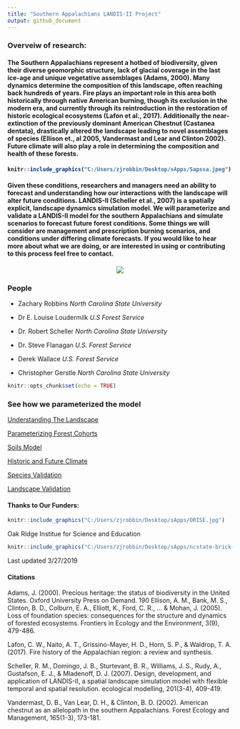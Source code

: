 ---
title: "Southern Appalachians LANDIS-II Project"
output: github_document
---


### Overveiw of research:

<h4>The Southern Appalachians represent a hotbed of biodiversity, given their diverse geomorphic structure, lack of glacial coverage in the last ice-age and unique vegetative assemblages (Adams, 2000). Many dynamics determine the composition of this landscape, often reaching back hundreds of years. Fire plays an important role in this area both historically through native American burning, though its exclusion in the modern era, and currently through its reintroduction in the restoration of historic ecological ecosystems (Lafon et al., 2017). Additionally the near-extinction of the previously dominant American Chestnut (Castanea dentata), drastically altered the landscape leading to novel assemblages of species (Ellison et., al 2005, Vandermast and Lear and Clinton 2002). Future climate will also play a role in determining the composition and health of these forests. <h4>


```{r,echo=FALSE,out.width="60%"}

knitr::include_graphics("C:/Users/zjrobbin/Desktop/sApps/Sapssa.jpeg")

```

<h4> Given these conditions, researchers and managers need an ability to forecast and understanding how our interactions with the landscape will alter future conditions. LANDIS-II (Scheller et al., 2007) is a spatially explicit, landscape dynamics simulation model. We will parameterize and validate a LANDIS-II model for the southern Appalachians and simulate scenarios to forecast future forest conditions. Some things we will consider are management and prescription burning scenarios, and conditions under differing climate forecasts. If you would like to hear more about what we are doing, or are interested in using or contributing to this process feel free to contact.<h4>  
<center>


![](C:/Users/zjrobbin/Desktop/sApps/LAndismodel2.jpg)
</center>

### People

* Zachary Robbins *North Carolina State University*

* Dr E. Louise Loudermilk *U.S Forest Service*

* Dr. Robert Scheller *North Carolina State University*

* Dr. Steve Flanagan *U.S. Forest Service*

* Derek Wallace *U.S. Forest Service*

* Christopher Gerstle *North Carolina State University*


</center>



```{r setup, include=FALSE}
knitr::opts_chunk$set(echo = TRUE)
```



### See how we parameterized the model 

 [Understanding The Landscape](https://github.com/LANDIS-II-Foundation/Project-Southern-Appalachians-2018/tree/master/Parameterizing/FIA%20Analysis)   

[Parameterizing Forest Cohorts](https://github.com/LANDIS-II-Foundation/Project-Southern-Appalachians-2018/tree/master/Parameterizing/Forests)

[Soils Model](https://github.com/LANDIS-II-Foundation/Project-Southern-Appalachians-2018/tree/master/Parameterizing/Forests)

[Historic and Future Climate](https://github.com/LANDIS-II-Foundation/Project-Southern-Appalachians-2018/tree/master/Parameterizing/Forests)

[Species Validation](https://github.com/LANDIS-II-Foundation/Project-Southern-Appalachians-2018/tree/master/Parameterizing/Forests)

[Landscape Validation](https://github.com/LANDIS-II-Foundation/Project-Southern-Appalachians-2018/tree/master/Parameterizing/Forests)





#### Thanks to Our Funders: 

```{r,echo=FALSE}
knitr::include_graphics("C:/Users/zjrobbin/Desktop/sApps/ORISE.jpg")
```

Oak Ridge Institue for Science and Education

```{r,echo=FALSE}
knitr::include_graphics("C:/Users/zjrobbin/Desktop/sApps/ncstate-brick-4x1-red.png")
```




Last updated 3/27/2019

#### Citations
Adams, J. (2000). Precious heritage: the status of biodiversity in the United States. Oxford University Press on Demand. 190
Ellison, A. M., Bank, M. S., Clinton, B. D., Colburn, E. A., Elliott, K., Ford, C. R., ... & Mohan, J. (2005). Loss of foundation species: consequences for the structure and dynamics of forested ecosystems. Frontiers in Ecology and the Environment, 3(9), 479-486.

Lafon, C. W., Naito, A. T., Grissino-Mayer, H. D., Horn, S. P., & Waldrop, T. A. (2017). Fire history of the Appalachian region: a review and synthesis.

Scheller, R. M., Domingo, J. B., Sturtevant, B. R., Williams, J. S., Rudy, A., Gustafson, E. J., & Mladenoff, D. J. (2007). Design, development, and application of LANDIS-II, a spatial landscape simulation model with flexible temporal and spatial resolution. ecological modelling, 201(3-4), 409-419.

Vandermast, D. B., Van Lear, D. H., & Clinton, B. D. (2002). American chestnut as an allelopath in the southern Appalachians. Forest Ecology and Management, 165(1-3), 173-181.
